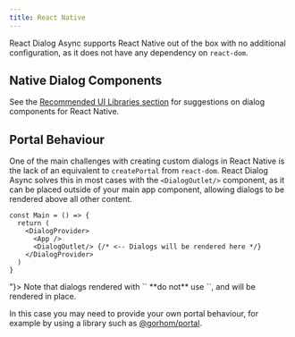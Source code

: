 ```yaml
---
title: React Native
---
```


React Dialog Async supports React Native out of the box with no additional configuration, as it does not have any dependency on `react-dom`. 

## Native Dialog Components

See the [Recommended UI Libraries section](/concepts/creating-dialog-components#recommended-ui-libraries) for suggestions on dialog components for React Native.

## Portal Behaviour
One of the main challenges with creating custom dialogs in React Native is the lack of an equivalent to `createPortal` from `react-dom`. React Dialog Async solves this in most cases with the `<DialogOutlet/>` component, as it can be placed outside of your main app component, allowing dialogs to be rendered above all other content.

```tsx title="main.tsx" {5}
const Main = () => {
  return (
    <DialogProvider>    
      <App />
      <DialogOutlet/> {/* <-- Dialogs will be rendered here */}
    </DialogProvider>
  )
}
```

<Aside type={"caution"} title={"Portal Behaviour with <StaticDialog/>"}>
  Note that dialogs rendered with `<StaticDialog/>` **do not** use `<DialogOutlet/>`, and will be rendered in place.

  In this case you may need to provide your own portal behaviour, for example by using a library such as [@gorhom/portal](https://github.com/gorhom/react-native-portal).
</Aside>

